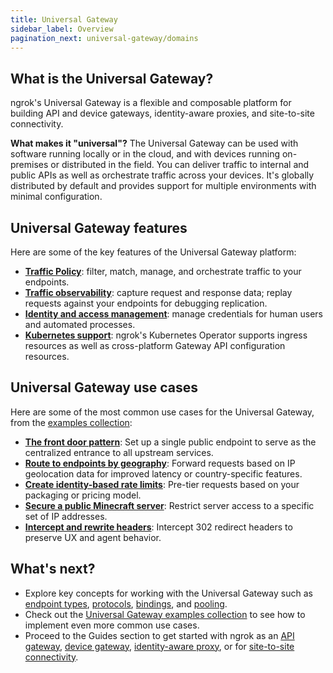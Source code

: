 ```yaml
---
title: Universal Gateway
sidebar_label: Overview
pagination_next: universal-gateway/domains
---
```


## What is the Universal Gateway?

ngrok's Universal Gateway is a flexible and composable platform for building API and device gateways, identity-aware proxies, and site-to-site connectivity.

**What makes it "universal"?**
The Universal Gateway can be used with software running locally or in the cloud, and with devices running on-premises or distributed in the field.
You can deliver traffic to internal and public APIs as well as orchestrate traffic across your devices.
It's globally distributed by default and provides support for multiple environments with minimal configuration.

## Universal Gateway features

Here are some of the key features of the Universal Gateway platform:

- [**Traffic Policy**](/docs/traffic-policy/): filter, match, manage, and orchestrate traffic to your endpoints.
- [**Traffic observability**](/docs/obs/): capture request and response data; replay requests against your endpoints for debugging replication.
- [**Identity and access management**](/docs/iam/): manage credentials for human users and automated processes.
- [**Kubernetes support**](/docs/k8s/): ngrok's Kubernetes Operator supports ingress resources as well as cross-platform Gateway API configuration resources.

## Universal Gateway use cases

Here are some of the most common use cases for the Universal Gateway, from the [examples collection](/universal-gateway/examples/):

- [**The front door pattern**](/universal-gateway/examples/front-door-pattern/): Set up a single public endpoint to serve as the centralized entrance to all upstream services.
- [**Route to endpoints by geography**](/universal-gateway/examples/route-by-geography/): Forward requests based on IP geolocation data for improved latency or country-specific features.
- [**Create identity-based rate limits**](/universal-gateway/examples/pre-tier-requests/): Pre-tier requests based on your packaging or pricing model.
- [**Secure a public Minecraft server**](/universal-gateway/examples/minecraft/): Restrict server access to a specific set of IP addresses.
- [**Intercept and rewrite headers**](/universal-gateway/examples/rewrite-headers-redirects/): Intercept 302 redirect headers to preserve UX and agent behavior.

## What's next?

- Explore key concepts for working with the Universal Gateway such as [endpoint types](/universal-gateway/types/), [protocols](/universal-gateway/protocols/), [bindings](/universal-gateway/bindings/), and [pooling](/universal-gateway/endpoint-pooling/).
- Check out the [Universal Gateway examples collection](/docs/universal-gateway/examples/) to see how to implement even more common use cases.
- Proceed to the Guides section to get started with ngrok as an [API gateway](/guides/api-gateway/get-started/), [device gateway](/guides/device-gateway/agent/), [identity-aware proxy](/guides/identity-aware-proxy/securing-with-oauth/), or for [site-to-site connectivity](/guides/identity-aware-proxy/securing-with-oauth/).
